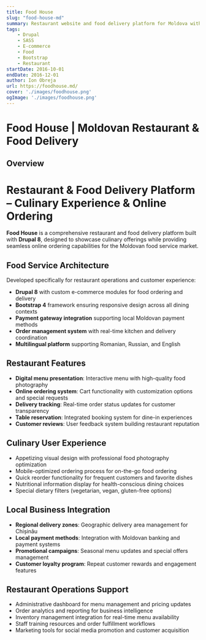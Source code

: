 ```yaml
---
title: Food House
slug: "food-house-md"
summary: Restaurant website and food delivery platform for Moldova with online ordering and multilingual support.
tags:
    - Drupal
    - SASS
    - E-commerce
    - Food
    - Bootstrap
    - Restaurant
startDate: 2016-10-01
endDate: 2016-12-01
author: Ion Obreja
url: https://foodhouse.md/
cover: './images/foodhouse.png'
ogImage: './images/foodhouse.png'
---
```


# Food House | Moldovan Restaurant & Food Delivery

## **Overview**

# Restaurant & Food Delivery Platform – Culinary Experience & Online Ordering

**Food House** is a comprehensive restaurant and food delivery platform built with **Drupal 8**, designed to showcase culinary offerings while providing seamless online ordering capabilities for the Moldovan food service market.

## Food Service Architecture

Developed specifically for restaurant operations and customer experience:

- **Drupal 8** with custom e-commerce modules for food ordering and delivery
- **Bootstrap 4** framework ensuring responsive design across all dining contexts
- **Payment gateway integration** supporting local Moldovan payment methods
- **Order management system** with real-time kitchen and delivery coordination
- **Multilingual platform** supporting Romanian, Russian, and English

## Restaurant Features

- **Digital menu presentation**: Interactive menu with high-quality food photography
- **Online ordering system**: Cart functionality with customization options and special requests
- **Delivery tracking**: Real-time order status updates for customer transparency
- **Table reservation**: Integrated booking system for dine-in experiences
- **Customer reviews**: User feedback system building restaurant reputation

## Culinary User Experience

- Appetizing visual design with professional food photography optimization
- Mobile-optimized ordering process for on-the-go food ordering
- Quick reorder functionality for frequent customers and favorite dishes
- Nutritional information display for health-conscious dining choices
- Special dietary filters (vegetarian, vegan, gluten-free options)

## Local Business Integration

- **Regional delivery zones**: Geographic delivery area management for Chișinău
- **Local payment methods**: Integration with Moldovan banking and payment systems
- **Promotional campaigns**: Seasonal menu updates and special offers management
- **Customer loyalty program**: Repeat customer rewards and engagement features

## Restaurant Operations Support

- Administrative dashboard for menu management and pricing updates
- Order analytics and reporting for business intelligence
- Inventory management integration for real-time menu availability
- Staff training resources and order fulfillment workflows
- Marketing tools for social media promotion and customer acquisition
